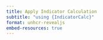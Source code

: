 ```yaml
---
title: Apply Indicator Calculation
subtitle: "using {IndicatorCalc}"
format: unhcr-revealjs
embed-resources: true
---
```

 